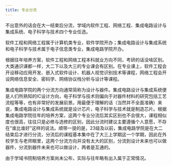 ```yaml
---
title: 专业分流
---
```


不出意外的话会在大一结束后分流，学域内软件工程、网络工程、集成电路设计与集成系统、电子科学与技术四个专业任选。

软件工程和网络工程属于计算机类专业，软件学院开办；集成电路设计与集成系统和电子科学与技术属于电子信息类专业，集成电路学院开办。

根据往年培养方案，软件工程和网络工程本科就业方向不同，考研的话没啥区别。大类通识课都一样，大二下以及大三的专业课会有区别。在专业课上，软件工程会开设移动应用开发、嵌入式软件设计、机器人视觉识别技术等课程，网络工程会开设网络信息安全、密码学、网络协议栈分析与设计等课程。

集成电路学院的两个分流方向通常简称为设计与器件。集成电路设计与集成系统便是人们所熟知的IC设计方向，电子科学与技术则偏向于对器件材料的研究包括工艺流程等等，也有非常好的发展前景。用最便于理解的话（当然并不全面准确）来说，集成电路设计与集成系统就是设计芯片，电子科学与技术就是制造芯片。根据集成电路学院往年的培养方案，这两个专业分流后其实区别也不会很大，课程相似度也很高，往往只是必修与选修的区别，因此分流时建议主要遵循个人意愿，不存在“谁比谁好”这样的说法。顺带一提的是，23级及以前，集成电路学院是在大二结束后才进行分流，分流后的课程基本集中在了大三上学期这一个学期，因此在外校学生与老师眼里，这两个分流方向并没有太大的区别，分流到设计未来也可以做器件，分流到器件未来也可以做设计，两者是互通的。

由于学域书院制培养方案尚未公布，实际与往年略有出入属于正常情况。